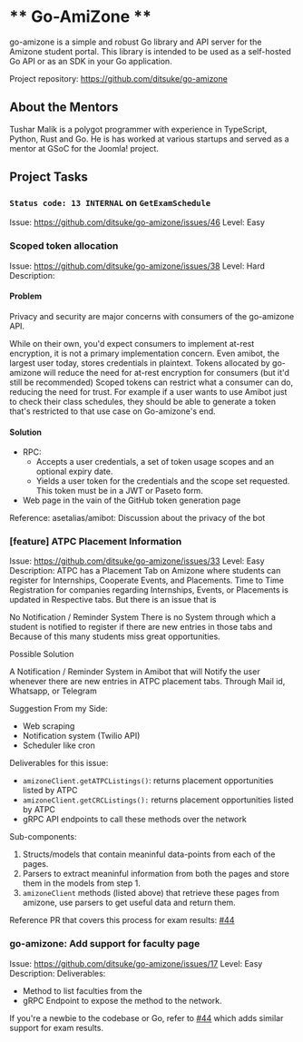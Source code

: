 # ** Go-AmiZone **

go-amizone is a simple and robust Go library and API server for the Amizone student portal. This library is intended to be used as a self-hosted Go API or as an SDK in your Go application.

Project repository: https://github.com/ditsuke/go-amizone

## About the Mentors

Tushar Malik is a polygot programmer with experience in TypeScript, Python, Rust and Go. He is has worked at various startups and served as a mentor at GSoC for the Joomla! project.

## Project Tasks

### `Status code: 13 INTERNAL` on `GetExamSchedule`

Issue: https://github.com/ditsuke/go-amizone/issues/46
Level: Easy

### Scoped token allocation

Issue: https://github.com/ditsuke/go-amizone/issues/38
Level: Hard
Description:

#### Problem

Privacy and security are major concerns with consumers of the go-amizone API.

While on their own, you'd expect consumers to implement at-rest encryption, it is not a primary implementation concern. Even amibot, the largest user today, stores credentials in plaintext. Tokens allocated by go-amizone will reduce the need for at-rest encryption for consumers (but it'd still be recommended)
Scoped tokens can restrict what a consumer can do, reducing the need for trust. For example if a user wants to use Amibot just to check their class schedules, they should be able to generate a token that's restricted to that use case on Go-amizone's end.

#### Solution

- RPC:
  - Accepts a user credentials, a set of token usage scopes and an optional expiry date.
  - Yields a user token for the credentials and the scope set requested. This token must be in a JWT or Paseto form.
- Web page in the vain of the GitHub token generation page

Reference: asetalias/amibot: Discussion about the privacy of the bot

### [feature] ATPC Placement Information

Issue: https://github.com/ditsuke/go-amizone/issues/33
Level: Easy
Description:
ATPC has a Placement Tab on Amizone where students can register for Internships, Cooperate Events, and Placements. Time to Time Registration for companies regarding Internships, Events, or Placements is updated in Respective tabs. But there is an issue that is

No Notification / Reminder System
There is no System through which a student is notified to register if there are new entries in those tabs and Because of this many students miss great opportunities.

Possible Solution

A Notification / Reminder System in Amibot that will Notify the user whenever there are new entries in ATPC placement tabs. Through Mail id, Whatsapp, or Telegram

Suggestion From my Side:

- Web scraping
- Notification system (Twilio API)
- Scheduler like cron

Deliverables for this issue:

- `amizoneClient.getATPCListings()`: returns placement opportunities listed by ATPC
- `amizoneClient.getCRCListings():` returns placement opportunities listed by ATPC
- gRPC API endpoints to call these methods over the network

Sub-components:

1. Structs/models that contain meaninful data-points from each of the pages.
2. Parsers to extract meaninful information from both the pages and store them in the models from step 1.
3. `amizoneClient` methods (listed above) that retrieve these pages from amizone, use parsers to get useful data and return them.

Reference PR that covers this process for exam results: [#44](https://github.com/ditsuke/go-amizone/pull/44)

### go-amizone: Add support for faculty page

Issue: https://github.com/ditsuke/go-amizone/issues/17
Level: Easy
Description:
Deliverables:

- Method to list faculties from the
- gRPC Endpoint to expose the method to the network.

If you're a newbie to the codebase or Go, refer to [#44](https://github.com/ditsuke/go-amizone/pull/44) which adds similar support for exam results.
